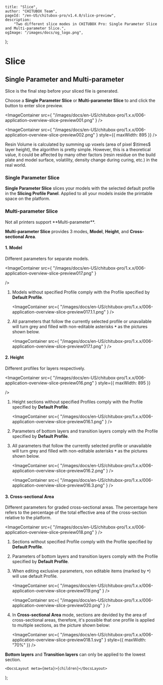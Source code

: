 	title: "Slice",
	author: "CHITUBOX Team",
	pageId: "/en-US/chitubox-pro/v1.4.0/slice-preview",
	description:
		"Two different slice modes in CHITUBOX Pro: Single Parameter Slice and Multi-parameter Slice.",
	ogImage: "/images/docs/og_logo.png",
};

# Slice

## Single Parameter and Multi-parameter

Slice is the final step before your sliced file is generated.

Choose a **Single Parameter Slice** or **Multi-parameter Slice** to and click the button to enter slice preview.

<ImageContainer
	src={
		"/images/docs/en-US/chitubox-pro/1.x.x/006-application-overview-slice-preview001.png"
	}
/>

<ImageContainer
	src={
		"/images/docs/en-US/chitubox-pro/1.x.x/006-application-overview-slice-preview002.png"
	}
	style={{ maxWidth: 895 }}
/>

<Admonition type="note">
	Resin Volume is calculated by summing up voxels (area of pixel $\times$
	layer height), the algorithm is pretty simple. However, this is a
	theoretical value, it could be affected by many other factors (resin residue
	on the build plate and model surface, volatility, density change during
	curing, etc.) in the real world.
</Admonition>

### Single Parameter Slice

**Single Parameter Slice** slices your models with the selected default profile in the **Slicing Profile Panel**. Applied to all your models inside the printable space on the platform.

### Multi-parameter Slice

<Admonition type="note">
	Not all printers support **Multi-parameter**.
</Admonition>

**Multi-parameter Slice** provides 3 modes, **Model**, **Height**, and **Cross-sectional Area**.

#### 1. Model

Different parameters for separate models. <br />

<ImageContainer
    src={
    	"/images/docs/en-US/chitubox-pro/1.x.x/006-application-overview-slice-preview017.png"
    }

/>

1.  Models without specified Profile comply with the Profile specified by **Default Profile**.

    <ImageContainer
    	src={
    		"/images/docs/en-US/chitubox-pro/1.x.x/006-application-overview-slice-preview017.1.1.png"
    	}
    />

1.  All parameters that follow the currently selected profile or unavailable will turn grey and filled with non-editable asterisks **`*`** as the pictures shown below.

    <ImageContainer
    	src={
    		"/images/docs/en-US/chitubox-pro/1.x.x/006-application-overview-slice-preview017.1.png"
    	}
    />

#### 2. Height

Different profiles for layers respectively.

<ImageContainer
    src={
    	"/images/docs/en-US/chitubox-pro/1.x.x/006-application-overview-slice-preview016.png"
    }
    style={{ maxWidth: 895 }}

/>

1.  Height sections without specified Profiles comply with the Profile specified by **Default Profile**.

    <ImageContainer
    	src={
    		"/images/docs/en-US/chitubox-pro/1.x.x/006-application-overview-slice-preview016.1.png"
    	}
    />

1.  Parameters of bottom layers and transition layers comply with the Profile specified by **Default Profile**.

1.  All parameters that follow the currently selected profile or unavailable will turn grey and filled with non-editable asterisks **`*`** as the pictures shown below.

    <ImageContainer
    	src={
    		"/images/docs/en-US/chitubox-pro/1.x.x/006-application-overview-slice-preview016.2.png"
    	}
    />

    <ImageContainer
    	src={
    		"/images/docs/en-US/chitubox-pro/1.x.x/006-application-overview-slice-preview016.3.png"
    	}
    />

#### 3. Cross-sectional Area

Different parameters for graded cross-sectional areas. The percentage here refers to the percentage of the total effective area of the cross-section relative to the platform.

<ImageContainer
	src={
		"/images/docs/en-US/chitubox-pro/1.x.x/006-application-overview-slice-preview018.png"
	}
/>

1. Sections without specified Profile comply with the Profile specified by **Default Profile**.

1. Parameters of bottom layers and transition layers comply with the Profile specified by **Default Profile**.

1. When editing exclusive parameters, non editable items (marked by **`*`**) will use default Profile.

    <ImageContainer
    	src={
    		"/images/docs/en-US/chitubox-pro/1.x.x/006-application-overview-slice-preview019.png"
    	}
    />

    <ImageContainer
    	src={
    		"/images/docs/en-US/chitubox-pro/1.x.x/006-application-overview-slice-preview020.png"
    	}
    />

1. In **Cross-sectional Area** mode, sections are devided by the area of cross-sectional areas, therefore, it's possible that one profile is applied to multiple sections, as the picture shown below:

    <ImageContainer
    	src={
    		"/images/docs/en-US/chitubox-pro/1.x.x/006-application-overview-slice-preview018.1.svg"
    	}
    	style={{ maxWidth: "70%" }}
    />

**Bottom layers** and **Transition layers** can only be applied to the lowest section.

	<DocsLayout meta={meta}>{children}</DocsLayout>
);
